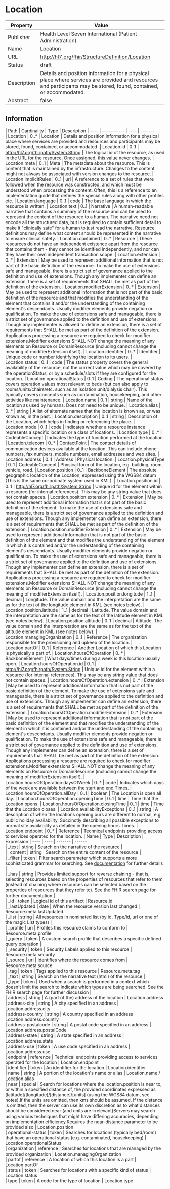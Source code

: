 
  # Location

  
|Property|Value|
|---|---|
|Publisher|Health Level Seven International (Patient Administration)|
|Name|Location|
|URL|http://hl7.org/fhir/StructureDefinition/Location|
|Status|draft|
|Description|Details and position information for a physical place where services are provided and resources and participants may be stored, found, contained, or accommodated.|
|Abstract|false|

  ## Information
  <Tabs> <TabItem value="structure" label="Structure">
   | Path | Cardinality | Type | Description
  | ---- | ----------- | ---- | -------  
 | Location | 0..* | Location | Details and position information for a physical place where services are provided and resources and participants may be stored, found, contained, or accommodated. 
 | Location.id | 0..1 | http://hl7.org/fhirpath/System.String | The logical id of the resource, as used in the URL for the resource. Once assigned, this value never changes. 
 | Location.meta | 0..1 | Meta | The metadata about the resource. This is content that is maintained by the infrastructure. Changes to the content might not always be associated with version changes to the resource. 
 | Location.implicitRules | 0..1 | uri | A reference to a set of rules that were followed when the resource was constructed, and which must be understood when processing the content. Often, this is a reference to an implementation guide that defines the special rules along with other profiles etc. 
 | Location.language | 0..1 | code | The base language in which the resource is written. 
 | Location.text | 0..1 | Narrative | A human-readable narrative that contains a summary of the resource and can be used to represent the content of the resource to a human. The narrative need not encode all the structured data, but is required to contain sufficient detail to make it "clinically safe" for a human to just read the narrative. Resource definitions may define what content should be represented in the narrative to ensure clinical safety. 
 | Location.contained | 0..* | Resource | These resources do not have an independent existence apart from the resource that contains them - they cannot be identified independently, and nor can they have their own independent transaction scope. 
 | Location.extension | 0..* | Extension | May be used to represent additional information that is not part of the basic definition of the resource. To make the use of extensions safe and manageable, there is a strict set of governance  applied to the definition and use of extensions. Though any implementer can define an extension, there is a set of requirements that SHALL be met as part of the definition of the extension. 
 | Location.modifierExtension | 0..* | Extension | May be used to represent additional information that is not part of the basic definition of the resource and that modifies the understanding of the element that contains it and/or the understanding of the containing element's descendants. Usually modifier elements provide negation or qualification. To make the use of extensions safe and manageable, there is a strict set of governance applied to the definition and use of extensions. Though any implementer is allowed to define an extension, there is a set of requirements that SHALL be met as part of the definition of the extension. Applications processing a resource are required to check for modifier extensions.Modifier extensions SHALL NOT change the meaning of any elements on Resource or DomainResource (including cannot change the meaning of modifierExtension itself). 
 | Location.identifier | 0..* | Identifier | Unique code or number identifying the location to its users. 
 | Location.status | 0..1 | code | The status property covers the general availability of the resource, not the current value which may be covered by the operationStatus, or by a schedule/slots if they are configured for the location. 
 | Location.operationalStatus | 0..1 | Coding | The operational status covers operation values most relevant to beds (but can also apply to rooms/units/chairs/etc. such as an isolation unit/dialysis chair). This typically covers concepts such as contamination, housekeeping, and other activities like maintenance. 
 | Location.name | 0..1 | string | Name of the location as used by humans. Does not need to be unique. 
 | Location.alias | 0..* | string | A list of alternate names that the location is known as, or was known as, in the past. 
 | Location.description | 0..1 | string | Description of the Location, which helps in finding or referencing the place. 
 | Location.mode | 0..1 | code | Indicates whether a resource instance represents a specific location or a class of locations. 
 | Location.type | 0..* | CodeableConcept | Indicates the type of function performed at the location. 
 | Location.telecom | 0..* | ContactPoint | The contact details of communication devices available at the location. This can include phone numbers, fax numbers, mobile numbers, email addresses and web sites. 
 | Location.address | 0..1 | Address | Physical location. 
 | Location.physicalType | 0..1 | CodeableConcept | Physical form of the location, e.g. building, room, vehicle, road. 
 | Location.position | 0..1 | BackboneElement | The absolute geographic location of the Location, expressed using the WGS84 datum (This is the same co-ordinate system used in KML). 
 | Location.position.id | 0..1 | http://hl7.org/fhirpath/System.String | Unique id for the element within a resource (for internal references). This may be any string value that does not contain spaces. 
 | Location.position.extension | 0..* | Extension | May be used to represent additional information that is not part of the basic definition of the element. To make the use of extensions safe and manageable, there is a strict set of governance  applied to the definition and use of extensions. Though any implementer can define an extension, there is a set of requirements that SHALL be met as part of the definition of the extension. 
 | Location.position.modifierExtension | 0..* | Extension | May be used to represent additional information that is not part of the basic definition of the element and that modifies the understanding of the element in which it is contained and/or the understanding of the containing element's descendants. Usually modifier elements provide negation or qualification. To make the use of extensions safe and manageable, there is a strict set of governance applied to the definition and use of extensions. Though any implementer can define an extension, there is a set of requirements that SHALL be met as part of the definition of the extension. Applications processing a resource are required to check for modifier extensions.Modifier extensions SHALL NOT change the meaning of any elements on Resource or DomainResource (including cannot change the meaning of modifierExtension itself). 
 | Location.position.longitude | 1..1 | decimal | Longitude. The value domain and the interpretation are the same as for the text of the longitude element in KML (see notes below). 
 | Location.position.latitude | 1..1 | decimal | Latitude. The value domain and the interpretation are the same as for the text of the latitude element in KML (see notes below). 
 | Location.position.altitude | 0..1 | decimal | Altitude. The value domain and the interpretation are the same as for the text of the altitude element in KML (see notes below). 
 | Location.managingOrganization | 0..1 | Reference | The organization responsible for the provisioning and upkeep of the location. 
 | Location.partOf | 0..1 | Reference | Another Location of which this Location is physically a part of. 
 | Location.hoursOfOperation | 0..* | BackboneElement | What days/times during a week is this location usually open. 
 | Location.hoursOfOperation.id | 0..1 | http://hl7.org/fhirpath/System.String | Unique id for the element within a resource (for internal references). This may be any string value that does not contain spaces. 
 | Location.hoursOfOperation.extension | 0..* | Extension | May be used to represent additional information that is not part of the basic definition of the element. To make the use of extensions safe and manageable, there is a strict set of governance  applied to the definition and use of extensions. Though any implementer can define an extension, there is a set of requirements that SHALL be met as part of the definition of the extension. 
 | Location.hoursOfOperation.modifierExtension | 0..* | Extension | May be used to represent additional information that is not part of the basic definition of the element and that modifies the understanding of the element in which it is contained and/or the understanding of the containing element's descendants. Usually modifier elements provide negation or qualification. To make the use of extensions safe and manageable, there is a strict set of governance applied to the definition and use of extensions. Though any implementer can define an extension, there is a set of requirements that SHALL be met as part of the definition of the extension. Applications processing a resource are required to check for modifier extensions.Modifier extensions SHALL NOT change the meaning of any elements on Resource or DomainResource (including cannot change the meaning of modifierExtension itself). 
 | Location.hoursOfOperation.daysOfWeek | 0..* | code | Indicates which days of the week are available between the start and end Times. 
 | Location.hoursOfOperation.allDay | 0..1 | boolean | The Location is open all day. 
 | Location.hoursOfOperation.openingTime | 0..1 | time | Time that the Location opens. 
 | Location.hoursOfOperation.closingTime | 0..1 | time | Time that the Location closes. 
 | Location.availabilityExceptions | 0..1 | string | A description of when the locations opening ours are different to normal, e.g. public holiday availability. Succinctly describing all possible exceptions to normal site availability as detailed in the opening hours Times. 
 | Location.endpoint | 0..* | Reference | Technical endpoints providing access to services operated for the location. 
</TabItem>
 <TabItem value="searchparameter" label="Search Parameters">
   | Name | Type | Description  | Expression 
    | ---- | ---- | ------- | ------  
 | _text | string | Search on the narrative of the resource |   
 | _content | string | Search on the entire content of the resource |   
 | _filter | token | Filter search parameter which supports a more sophisticated grammar for searching. See [documentation](search_filter.html) for further details |   
 | _has | string | Provides limited support for reverse chaining - that is, selecting resources based on the properties of resources that refer to them (instead of chaining where resources can be selected based on the properties of resources that they refer to). See the FHIR search page for further documentation |   
 | _id | token | Logical id of this artifact | Resource.id  
 | _lastUpdated | date | When the resource version last changed | Resource.meta.lastUpdated  
 | _list | string | All resources in nominated list (by id, Type/id, url or one of the magic List types) |   
 | _profile | uri | Profiles this resource claims to conform to | Resource.meta.profile  
 | _query | token | A custom search profile that describes a specific defined query operation |   
 | _security | token | Security Labels applied to this resource | Resource.meta.security  
 | _source | uri | Identifies where the resource comes from | Resource.meta.source  
 | _tag | token | Tags applied to this resource | Resource.meta.tag  
 | _text | string | Search on the narrative text (html) of the resource |   
 | _type | token | Used when a search is performed in a context which doesn't limit the search to indicate which types are being searched. See the FHIR search page for further discussion |   
 | address | string | A (part of the) address of the location | Location.address  
 | address-city | string | A city specified in an address | Location.address.city  
 | address-country | string | A country specified in an address | Location.address.country  
 | address-postalcode | string | A postal code specified in an address | Location.address.postalCode  
 | address-state | string | A state specified in an address | Location.address.state  
 | address-use | token | A use code specified in an address | Location.address.use  
 | endpoint | reference | Technical endpoints providing access to services operated for the location | Location.endpoint  
 | identifier | token | An identifier for the location | Location.identifier  
 | name | string | A portion of the location's name or alias | Location.name / Location.alias  
 | near | special | Search for locations where the location.position is near to, or within a specified distance of, the provided coordinates expressed as [latitude]/[longitude]/[distance]/[units] (using the WGS84 datum, see notes).If the units are omitted, then kms should be assumed. If the distance is omitted, then the server can use its own discretion as to what distances should be considered near (and units are irrelevant)Servers may search using various techniques that might have differing accuracies, depending on implementation efficiency.Requires the near-distance parameter to be provided also | Location.position  
 | operational-status | token | Searches for locations (typically bed/room) that have an operational status (e.g. contaminated, housekeeping) | Location.operationalStatus  
 | organization | reference | Searches for locations that are managed by the provided organization | Location.managingOrganization  
 | partof | reference | A location of which this location is a part | Location.partOf  
 | status | token | Searches for locations with a specific kind of status | Location.status  
 | type | token | A code for the type of location | Location.type  

</TabItem>
</Tabs>